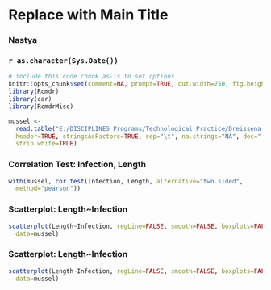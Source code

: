 <!-- R Commander Markdown Template -->

Replace with Main Title
=======================

### Nastya

### `r as.character(Sys.Date())`

```{r echo=FALSE}
# include this code chunk as-is to set options
knitr::opts_chunk$set(comment=NA, prompt=TRUE, out.width=750, fig.height=8, fig.width=8)
library(Rcmdr)
library(car)
library(RcmdrMisc)
```

```{r}
mussel <- 
  read.table("E:/DISCIPLINES_Programs/Technological Practice/Dreissena.txt", 
  header=TRUE, stringsAsFactors=TRUE, sep="\t", na.strings="NA", dec=".", 
  strip.white=TRUE)
```


### Correlation Test: Infection, Length
```{r}
with(mussel, cor.test(Infection, Length, alternative="two.sided", 
  method="pearson"))
```


### Scatterplot: Length~Infection
```{r}
scatterplot(Length~Infection, regLine=FALSE, smooth=FALSE, boxplots=FALSE, 
  data=mussel)
```


### Scatterplot: Length~Infection
```{r}
scatterplot(Length~Infection, regLine=FALSE, smooth=FALSE, boxplots=FALSE, 
  data=mussel)
```

